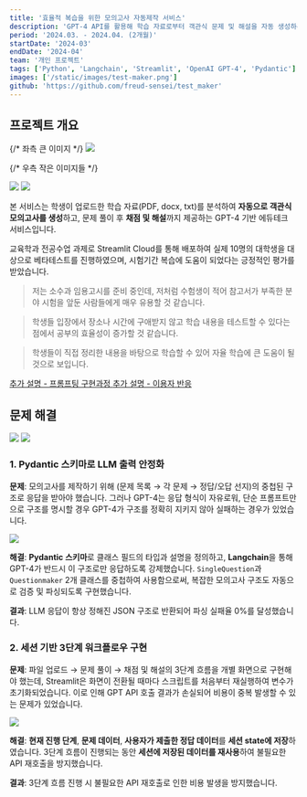 ```yaml
---
title: '효율적 복습을 위한 모의고사 자동제작 서비스'
description: 'GPT-4 API를 활용해 학습 자료로부터 객관식 문제 및 해설을 자동 생성하는 에듀테크 서비스'
period: '2024.03. - 2024.04. (2개월)'
startDate: '2024-03'
endDate: '2024-04'
team: '개인 프로젝트'
tags: ['Python', 'Langchain', 'Streamlit', 'OpenAI GPT-4', 'Pydantic']
images: ['/static/images/test-maker.png']
github: 'https://github.com/freud-sensei/test_maker'
---
```


## 프로젝트 개요

<div className="grid grid-cols-1 lg:grid-cols-12 print:grid-cols-12 gap-2">
  {/* 좌측 큰 이미지 */}
  <img
    src="/static/images/test-maker/test-maker-1a.png"
    className="w-full h-auto object-cover lg:col-span-6 print:col-span-6"
  />

{/* 우측 작은 이미지들 */}

  <div className="grid grid-cols-1 gap-2 lg:col-span-6 print:col-span-6">
    <img
      src="/static/images/test-maker/test-maker-1b.png"
      className="!my-0 w-full h-auto object-cover"
    />
    <img
      src="/static/images/test-maker/test-maker-1c.png"
      className="!my-0 w-full h-auto object-cover"
    />
  </div>
</div>

본 서비스는 학생이 업로드한 학습 자료(PDF, docx, txt)를 분석하여 **자동으로 객관식 모의고사를
생성**하고, 문제 풀이 후 **채점 및 해설**까지 제공하는 GPT-4 기반 에듀테크 서비스입니다.

교육학과 전공수업 과제로 Streamlit Cloud를 통해 배포하여 실제 10명의 대학생을 대상으로 베타테스트를 진행하였으며, 시험기간 복습에 도움이 되었다는 긍정적인 평가를 받았습니다.

> 저는 소수과 임용고시를 준비 중인데, 저처럼 수험생이 적어 참고서가 부족한 분야 시험을 앞둔 사람들에게 매우 유용할 것 같습니다.

> 학생들 입장에서 장소나 시간에 구애받지 않고 학습 내용을 테스트할 수 있다는 점에서 공부의 효율성이 증가할 것 같습니다.

> 학생들이 직접 정리한 내용을 바탕으로 학습할 수 있어 자율 학습에 큰 도움이 될 것으로 보입니다.

<span className="flex flex-col gap-4 md:flex-row print:flex-row">
  <a href="https://github.com/strawberry-tree/test_maker/blob/main/%EC%9E%90%EC%97%B0%EC%96%B4%EC%B2%98%EB%A6%AC%EC%99%80%EA%B5%90%EC%9C%A1_%EC%A4%91%EA%B0%84%EB%B0%9C%ED%91%9C_%EC%86%A1%EC%83%81%EB%A1%9D.pdf">
    추가 설명 - 프롬프팅 구현과정
  </a>
  <a href="https://github.com/strawberry-tree/test_maker/blob/main/%EC%9E%90%EC%97%B0%EC%96%B4%EC%B2%98%EB%A6%AC%EC%99%80%EA%B5%90%EC%9C%A1_%EA%B8%B0%EB%A7%90%EB%B0%9C%ED%91%9C_%EC%86%A1%EC%83%81%EB%A1%9D.pdf">
    추가 설명 - 이용자 반응
  </a>
</span>

## 문제 해결

<div className="hidden print:mb-2 print:grid print:grid-cols-2">
  <img src="/static/images/test-maker/test-maker-2.png" />
  <img src="/static/images/test-maker/test-maker-3.png" />
</div>

### 1. Pydantic 스키마로 LLM 출력 안정화

**문제**: 모의고사를 제작하기 위해 (문제 목록 → 각 문제 → 정답/오답 선지)의 중첩된 구조로 응답을 받아야 했습니다. 그러나 GPT-4는 응답 형식이 자유로워, 단순 프롬프트만으로 구조를 명시할 경우 GPT-4가 구조를 정확히 지키지 않아 실패하는 경우가 있었습니다.

<img
  className="mx-auto w-full max-w-md print:hidden"
  src="/static/images/test-maker/test-maker-2.png"
/>

**해결**: **Pydantic 스키마**로 클래스 필드의 타입과 설명을 정의하고, **Langchain**을 통해 GPT-4가 반드시 이 구조로만 응답하도록 강제했습니다. `SingleQuestion`과 `Questionmaker` 2개 클래스를 중첩하여 사용함으로써, 복잡한 모의고사 구조도 자동으로 검증 및 파싱되도록 구현했습니다.

**결과**: LLM 응답이 항상 정해진 JSON 구조로 반환되어 파싱 실패율 0%를 달성했습니다.

### 2. 세션 기반 3단계 워크플로우 구현

**문제**: 파일 업로드 → 문제 풀이 → 채점 및 해설의 3단계 흐름을 개별 화면으로 구현해야 했는데, Streamlit은 화면이 전환될 때마다 스크립트를 처음부터 재실행하여 변수가 초기화되었습니다. 이로 인해 GPT API 호출 결과가 손실되어 비용이 중복 발생할 수 있는 문제가 있었습니다.

<img
  className="mx-auto w-full max-w-md print:hidden"
  src="/static/images/test-maker/test-maker-3.png"
/>

**해결**: **현재 진행 단계**, **문제 데이터**, **사용자가 제출한 정답 데이터**를 **세션 state에 저장**하였습니다. 3단계 흐름이 진행되는 동안 **세션에 저장된 데이터를 재사용**하여 불필요한 API 재호출을 방지했습니다.

**결과**: 3단계 흐름 진행 시 불필요한 API 재호출로 인한 비용 발생을 방지했습니다.
